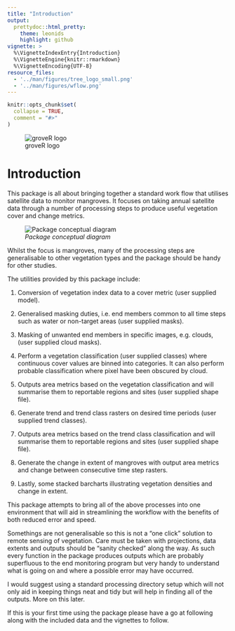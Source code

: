```yaml
---
title: "Introduction"
output: 
  prettydoc::html_pretty:
    theme: leonids
    highlight: github
vignette: >
  %\VignetteIndexEntry{Introduction}
  %\VignetteEngine{knitr::rmarkdown}
  %\VignetteEncoding{UTF-8}
resource_files:
  - '../man/figures/tree_logo_small.png'
  - '../man/figures/wflow.png'
---
```


```r
knitr::opts_chunk$set(
  collapse = TRUE,
  comment = "#>"
)
```


![groveR logo](../man/figures/tree_logo_small.png)


# Introduction
This package is all about bringing together a standard work flow that utilises 
satellite data to monitor mangroves. It focuses on taking annual satellite data 
through a number of processing steps to produce useful vegetation cover and 
change metrics. 

![*Package conceptual diagram*](../man/figures/wflow.png)


Whilst the focus is mangroves, many of the processing steps are generalisable 
to other vegetation types and the package should be handy for other studies.

The utilities provided by this package include:

1. Conversion of vegetation index data to a cover metric (user supplied model).

2. Generalised masking duties, i.e. end members common to all time steps such as 
water or non-target areas (user supplied masks).

3. Masking of unwanted end members in specific images, e.g. clouds, (user 
supplied cloud masks).

4. Perform a vegetation classification (user supplied classes) where continuous 
cover values are binned into categories. It can also perform probable classification 
where pixel have been obscured by cloud.

5. Outputs area metrics based on the vegetation classification and will summarise 
them to reportable regions and sites (user supplied shape file).

6. Generate trend and trend class rasters on desired time periods (user supplied 
trend classes).

7. Outputs area metrics based on the trend class classification and will summarise 
them to reportable regions and sites (user supplied shape file).

8. Generate the change in extent of mangroves with output area metrics and change 
between consecutive time step rasters.

9. Lastly, some stacked barcharts illustrating vegetation densities and change 
in extent.

This package attempts to bring all of the above processes into one environment that 
will aid in streamlining the workflow with the benefits of both reduced error and 
speed. 

Somethings are not generalisable so this is not a "one click" solution to remote 
sensing of vegetation. Care must be taken with projections, data extents and 
outputs should be "sanity checked" along the way. As such every function in the 
package produces outputs which are probably superfluous to the end monitoring 
program but very handy to understand what is going on and where a possible error 
may have occurred.

I would suggest using a standard processing directory setup which will not only 
aid in keeping things neat and tidy but will help in finding all of the 
outputs. More on this later.

If this is your first time using the package please have a go at following along 
with the included data and the vignettes to follow.
